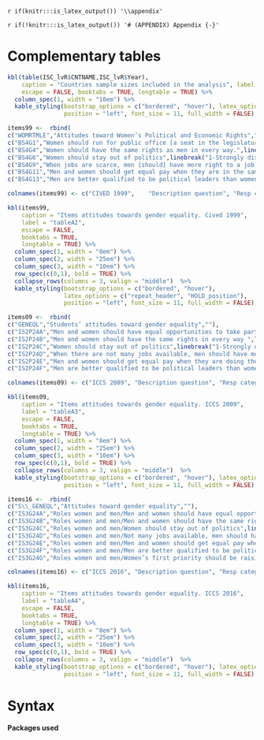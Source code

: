 `r if(knitr:::is_latex_output()) '\\appendix'`

`r if(!knitr:::is_latex_output()) '# (APPENDIX) Appendix {-}'` 


# Complementary tables  

```r

kbl(table(ISC_lvR$CNTNAME,ISC_lvR$Year), 
    caption = "Countries sample sizes included in the analysis", label = "tableA1",
    escape = FALSE, booktabs = TRUE, longtable = TRUE) %>% 
  column_spec(1, width = "10em") %>%
  kable_styling(bootstrap_options = c("bordered", "hover"), latex_options = c("repeat_header", "HOLD_position"), 
                position = "left", font_size = 11, full_width = FALSE) %>% print()

```  



```r

items99 <-  rbind(
c("WOMRTMLE","Attitudes toward Women’s Political and Economic Rights",""),
c("BS4G1","Women should run for public office [a seat in the legislature] and take part in the government just as men do.",linebreak("1-Strongly disagree\n2-Disagree\n3-Agree\n4-Strongly agree")),
c("BS4G4","Women should have the same rights as men in every way.",linebreak("1-Strongly disagree\n2-Disagree\n3-Agree\n4-Strongly agree")),
c("BS4G6","Women should stay out of politics",linebreak("1-Strongly disagree\n2-Disagree\n3-Agree\n4-Strongly agree")),
c("BS4G9","When jobs are scarce, men [should] have more right to a job than women.",linebreak("1-Strongly disagree\n2-Disagree\n3-Agree\n4-Strongly agree")),
c("BS4G11","Men and women should get equal pay when they are in the same jobs [occupations].",linebreak("1-Strongly disagree\n2-Disagree\n3-Agree\n4-Strongly agree")),
c("BS4G13","Men are better qualified to be political leaders than women.",linebreak("1-Strongly disagree\n2-Disagree\n3-Agree\n4-Strongly agree")))

colnames(items99) <- c("CIVED 1999",	"Description question",	"Resp categories")

kbl(items99, 
    caption = "Items attitudes towards gender equality. Cived 1999", 
    label = "tableA2",
    escape = FALSE,
    booktabs = TRUE,
    longtable = TRUE) %>% 
  column_spec(1, width = "8em") %>%
  column_spec(2, width = "25em") %>%
  column_spec(3, width = "10em") %>%
  row_spec(c(0,1), bold = TRUE) %>%
  collapse_rows(columns = 3, valign = "middle")  %>% 
  kable_styling(bootstrap_options = c("bordered", "hover"), 
                latex_options = c("repeat_header", "HOLD_position"), 
                position = "left", font_size = 11, full_width = FALSE) 

```

```r

items09 <-  rbind(
c("GENEQL","Students’ attitudes toward gender equality",""),
c("IS2P24A","Men and women should have equal opportunities to take part in government",linebreak("1-Strongly disagree\n2-Disagree\n3-Agree\n4-Strongly agree")),
c("IS2P24B","Men and women should have the same rights in every way ",linebreak("1-Strongly disagree\n2-Disagree\n3-Agree\n4-Strongly agree")),
c("IS2P24C","Women should stay out of politics",linebreak("1-Strongly disagree\n2-Disagree\n3-Agree\n4-Strongly agree")),
c("IS2P24D","When there are not many jobs available, men should have more right to a job than women",linebreak("1-Strongly disagree\n2-Disagree\n3-Agree\n4-Strongly agree")),
c("IS2P24E","Men and women should get equal pay when they are doing the same jobs",linebreak("1-Strongly disagree\n2-Disagree\n3-Agree\n4-Strongly agree")),
c("IS2P24F","Men are better qualified to be political leaders than women",linebreak("1-Strongly disagree\n2-Disagree\n3-Agree\n4-Strongly agree")))

colnames(items09) <- c("ICCS 2009",	"Description question",	"Resp categories")

kbl(items09, 
    caption = "Items attitudes towards gender equality. ICCS 2009", 
    label = "tableA3",
    escape = FALSE,
    booktabs = TRUE,
    longtable = TRUE) %>% 
  column_spec(1, width = "8em") %>%
  column_spec(2, width = "25em") %>%
  column_spec(3, width = "10em") %>%
  row_spec(c(0,1), bold = TRUE) %>% 
  collapse_rows(columns = 3, valign = "middle")  %>% 
  kable_styling(bootstrap_options = c("bordered", "hover"), latex_options = c("repeat_header", "HOLD_position"), 
                position = "left", font_size = 11, full_width = FALSE)

```


```r

items16 <-  rbind(
c("S\\_GENEQL","Attitudes toward gender equality",""),
c("IS3G24A","Roles women and men/Men and women should have equal opportunities to take part in government",linebreak("1-Strongly disagree\n2-Disagree\n3-Agree\n4-Strongly agree")),
c("IS3G24B","Roles women and men/Men and women should have the same rights in every way",linebreak("1-Strongly disagree\n2-Disagree\n3-Agree\n4-Strongly agree")),
c("IS3G24C","Roles women and men/Women should stay out of politics",linebreak("1-Strongly disagree\n2-Disagree\n3-Agree\n4-Strongly agree")),
c("IS3G24D","Roles women and men/Not many jobs available, men should have more right to a job than women",linebreak("1-Strongly disagree\n2-Disagree\n3-Agree\n4-Strongly agree")),
c("IS3G24E","Roles women and men/Men and women should get equal pay when they are doing the same jobs",linebreak("1-Strongly disagree\n2-Disagree\n3-Agree\n4-Strongly agree")),
c("IS3G24F","Roles women and men/Men are better qualified to be political leaders than women",linebreak("1-Strongly disagree\n2-Disagree\n3-Agree\n4-Strongly agree")),
c("IS3G24G","Roles women and men/Women’s first priority should be raising children",linebreak("1-Strongly disagree\n2-Disagree\n3-Agree\n4-Strongly agree")))

colnames(items16) <- c("ICCS 2016",	"Description question",	"Resp categories")

kbl(items16, 
    caption = "Items attitudes towards gender equality. ICCS 2016", 
    label = "tableA4",
    escape = FALSE,
    booktabs = TRUE,
    longtable = TRUE) %>% 
  column_spec(1, width = "8em") %>%
  column_spec(2, width = "25em") %>%
  column_spec(3, width = "10em") %>%
  row_spec(c(0,1), bold = TRUE) %>%
  collapse_rows(columns = 3, valign = "middle")  %>% 
  kable_styling(bootstrap_options = c("bordered", "hover"), latex_options = c("repeat_header", "HOLD_position"), 
                position = "left", font_size = 11, full_width = FALSE)

```

# Syntax


**Packages used**

```r
```